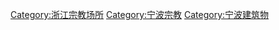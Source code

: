 [[Category:浙江宗教场所|Category:浙江宗教场所]]
[[Category:宁波宗教|Category:宁波宗教]]
[[Category:宁波建筑物|Category:宁波建筑物]]